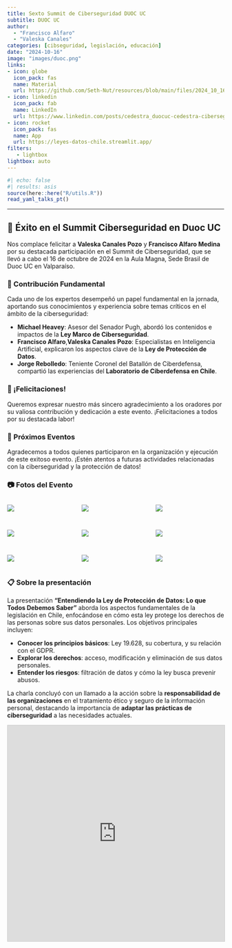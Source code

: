 ```yaml
---
title: Sexto Summit de Ciberseguridad DUOC UC 
subtitle: DUOC UC 
author: 
  - "Francisco Alfaro"
  - "Valeska Canales"
categories: [cibseguridad, legislación, educación]
date: "2024-10-16"
image: "images/duoc.png"
links:
- icon: globe
  icon_pack: fas
  name: Material
  url: https://github.com/Seth-Nut/resources/blob/main/files/2024_10_16_ley_proteccion_datos.pdf
- icon: linkedin
  icon_pack: fab
  name: LinkedIn
  url: https://www.linkedin.com/posts/cedestra_duocuc-cedestra-ciberseguridad-activity-7252401796315250689-etOY?utm_source=share&utm_medium=member_desktop
- icon: rocket
  icon_pack: fas
  name: App
  url: https://leyes-datos-chile.streamlit.app/
filters:
   - lightbox
lightbox: auto
---
```



```r
#| echo: false
#| results: asis
source(here::here("R/utils.R"))
read_yaml_talks_pt()
```


------------------------------------------------------------------------




## 🎉 Éxito en el Summit Ciberseguridad en Duoc UC

Nos complace felicitar a **Valeska Canales Pozo** y **Francisco Alfaro Medina** por su destacada participación en el Summit de Ciberseguridad, que se llevó a cabo el 16 de octubre de 2024 en la Aula Magna, Sede Brasil de Duoc UC en Valparaíso.

### 🌟 Contribución Fundamental

Cada uno de los expertos desempeñó un papel fundamental en la jornada, aportando sus conocimientos y experiencia sobre temas críticos en el ámbito de la ciberseguridad:

- **Michael Heavey**: Asesor del Senador Pugh, abordó los contenidos e impactos de la **Ley Marco de Ciberseguridad**.
- **Francisco Alfaro**,**Valeska Canales Pozo**: Especialistas en Inteligencia Artificial, explicaron los aspectos clave de la **Ley de Protección de Datos**. 
- **Jorge Rebolledo**: Teniente Coronel del Batallón de Ciberdefensa, compartió las experiencias del **Laboratorio de Ciberdefensa en Chile**.

### 👏 ¡Felicitaciones!

Queremos expresar nuestro más sincero agradecimiento a los oradores por su valiosa contribución y dedicación a este evento. ¡Felicitaciones a todos por su destacada labor!

### 📅 Próximos Eventos

Agradecemos a todos quienes participaron en la organización y ejecución de este exitoso evento. ¡Estén atentos a futuras actividades relacionadas con la ciberseguridad y la protección de datos!


### 📷 Fotos del Evento

::: {style="display: grid; grid-template-columns: repeat(3, 1fr); grid-gap: 1em;"}

![](images/img_01.jpg){group="my-gallery"}

![](images/img_02.jpg){group="my-gallery"}

![](images/img_05.jpg){group="my-gallery"}

![](images/img_03.jpg){group="my-gallery"}

![](images/img_07.jpg){group="my-gallery"}

![](images/img_10.jpg){group="my-gallery"}

![](images/img_04.jpg){group="my-gallery"}

![](images/img_11.jpg){group="my-gallery"}

![](images/img_06.jpg){group="my-gallery"}





:::


### 📋 Sobre la presentación

La presentación **"Entendiendo la Ley de Protección de Datos: Lo que Todos Debemos Saber"** aborda los aspectos fundamentales de la legislación en Chile, enfocándose en cómo esta ley protege los derechos de las personas sobre sus datos personales. Los objetivos principales incluyen:

- **Conocer los principios básicos**: Ley 19.628, su cobertura, y su relación con el GDPR.
- **Explorar los derechos**: acceso, modificación y eliminación de sus datos personales.
- **Entender los riesgos**: filtración de datos y cómo la ley busca prevenir abusos.

La charla concluyó con un llamado a la acción sobre la **responsabilidad de las organizaciones** en el tratamiento ético y seguro de la información personal, destacando la importancia de **adaptar las prácticas de ciberseguridad** a las necesidades actuales.

<iframe src="https://www.slideshare.net/slideshow/embed_code/key/hTmkePNQttiY5z?hostedIn=slideshare&page=upload" width="700" height="500" frameborder="0" marginwidth="0" marginheight="0" scrolling="no" style="border:1px solid #CCC; border-width:1px; margin-bottom:5px; max-width: 100%;" allowfullscreen> </iframe>

